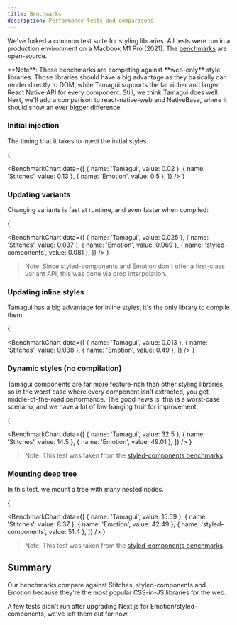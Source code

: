 ```yaml
---
title: Benchmarks
description: Performance tests and comparisons.
---
```


We've forked a common test suite for styling libraries. All tests were run in a production environment on a Macbook M1 Pro (2021). The [benchmarks](https://github.com/tamagui/tamagui/tree/master/src/packages/benchmarks) are open-source.

<Notice>
  **Note**: These benchmarks are competing against **web-only** style libraries. Those libraries
  should have a big advantage as they basically can render directly to DOM, while Tamagui supports
  the far richer and larger React Native API for every component. Still, we think Tamagui does well.
  <br />
  Next, we'll add a comparison to react-native-web and NativeBase, where it should show an ever
  bigger difference.
</Notice>

### Initial injection

The timing that it takes to inject the initial styles.

{

<BenchmarkChart
  data={[
    { name: 'Tamagui', value: 0.02 },
    { name: 'Stitches', value: 0.13 },
    { name: 'Emotion', value: 0.5 },
  ]}
/>
}

### Updating variants

Changing variants is fast at runtime, and even faster when compiled:

{

<BenchmarkChart
  data={[
    { name: 'Tamagui', value: 0.025 },
    { name: 'Stitches', value: 0.037 },
    { name: 'Emotion', value: 0.069 },
    { name: 'styled-components', value: 0.081 },
  ]}
/>
}

> Note: Since styled-components and Emotion don't offer a first-class variant API, this was done via prop interpolation.

### Updating inline styles

Tamagui has a big advantage for inline styles, it's the only library to compile them.

{

<BenchmarkChart
  data={[
    { name: 'Tamagui', value: 0.013 },
    { name: 'Stitches', value: 0.038 },
    { name: 'Emotion', value: 0.49 },
  ]}
/>
}

### Dynamic styles (no compilation)

Tamagui components are far more feature-rich than other styling libraries, so in the worst case where every component isn't extracted, you get middle-of-the-road performance. The good news is, this is a worst-case scenario, and we have a lot of low hanging fruit for improvement.

{

<BenchmarkChart
  data={[
    { name: 'Tamagui', value: 32.5 },
    { name: 'Stitches', value: 14.5 },
    { name: 'Emotion', value: 49.01 },
  ]}
/>
}

> Note: This test was taken from the [styled-components benchmarks](https://github.com/styled-components/styled-components/tree/main/packages/benchmarks).

### Mounting deep tree

In this test, we mount a tree with many nested nodes.

{

<BenchmarkChart
  data={[
    { name: 'Tamagui', value: 15.59 },
    { name: 'Stitches', value: 8.37 },
    { name: 'Emotion', value: 42.49 },
    { name: 'styled-components', value: 51.4 },
  ]}
/>
}

> Note: This test was taken from the [styled-components benchmarks](https://github.com/styled-components/styled-components/tree/main/packages/benchmarks).

## Summary

Our benchmarks compare against Stitches, styled-components and Emotion because they're the most popular CSS-in-JS libraries for the web.

A few tests didn't run after upgrading Next.js for Emotion/styled-components, we've left them out for now.

